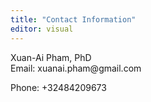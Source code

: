 ```yaml
---
title: "Contact Information"
editor: visual
---
```


Xuan-Ai Pham, PhD\
Email: xuanai.pham\@gmail.com

Phone: +32484209673\